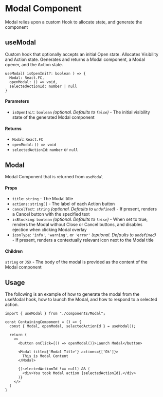 
<Meta title="Modal/API"/>

# Modal Component
Modal relies upon a custom Hook to allocate state, and generate the component

## useModal
Custom hook that optionally accepts an initial Open state.  Allocates Visibility and Action state.  Generates and returns a Modal component, a Modal opener, and the Action state.

```
useModal( isOpenInit?: boolean ) => {
  Modal: React.FC,
  openModal: () => void,
  selectedActionId: number | null
}
```
#### Parameters
- `isOpenInit`: `boolean` _(optional. Defaults to `false`)_ - The initial visibility state of the generated Modal component

#### Returns
- `Modal`: `React.FC`
- `openModal`: `() => void`
- `selectedActionId`: `number` or `null`


## Modal
Modal Component that is returned from `useModal`

#### Props
- `title`: `string` - The Modal title
- `actions`: `string[]` - The label of each Action button
- `cancelText`: `string` _(optional. Defaults to `undefined`)_ - If present, renders a Cancel button with the specified text
- `isBlocking`: `boolean` _(optional. Defaults to `false`)_ - When set to true, renders the Modal without Close or Cancel buttons, and disables ejection when clicking Modal overlay
- `iconType`: `'info'`, `'warning'`, or `'error'` _(optional. Defaults to `undefined`)_ - If present, renders a contextually relevant icon next to the Modal title

#### Children
`string` or `JSX` - The body of the modal is provided as the content of the Modal component

## Usage

The following is an example of how to generate the modal from the useModal hook, how to launch the Modal, and how to respond to a selected action.

```
import { useModal } from "./components/Modal";

const ContainingComponent = () => {
  const { Modal, openModal, selectedActionId } = useModal();

  return (
    <>
      <button onClick={() => openModal()}>Launch Modal</button>

      <Modal title={'Modal Title'} actions={['Ok']}>
        This is Modal Content
      </Modal>

      {(selectedActionId !== null) && (
        <div>You took Modal action {selectedActionId}.</div>
      )}
    </>
  )
}
```



